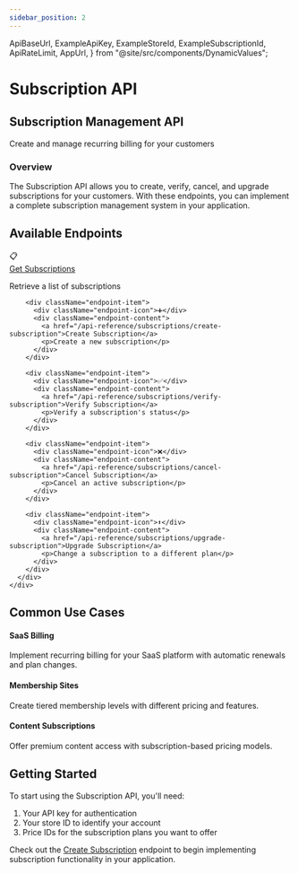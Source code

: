 ```yaml
---
sidebar_position: 2
---
```


  ApiBaseUrl,
  ExampleApiKey,
  ExampleStoreId,
  ExampleSubscriptionId,
  ApiRateLimit,
  AppUrl,
} from "@site/src/components/DynamicValues";

# Subscription API

<div className="explorer-header">
  <div className="explorer-header-content">
    <h2>Subscription Management API</h2>
    <p>
      Create and manage recurring billing for your customers
    </p>
  </div>
</div>

<div className="introduction-section">
  <div className="introduction-card">
    <h3>Overview</h3>
    <p>
      The Subscription API allows you to create, verify, cancel, and upgrade subscriptions for your customers.
      With these endpoints, you can implement a complete subscription management system in your application.
    </p>
  </div>
</div>

## Available Endpoints

<div className="endpoints-section">
  <div className="endpoints-card">
    <div className="endpoint-category">
      <div className="endpoint-list">
        <div className="endpoint-item">
          <div className="endpoint-icon">📋</div>
          <div className="endpoint-content">
            <a href="/api-reference/subscriptions/get-subscriptions">Get Subscriptions</a>
            <p>Retrieve a list of subscriptions</p>
          </div>
        </div>

        <div className="endpoint-item">
          <div className="endpoint-icon">➕</div>
          <div className="endpoint-content">
            <a href="/api-reference/subscriptions/create-subscription">Create Subscription</a>
            <p>Create a new subscription</p>
          </div>
        </div>

        <div className="endpoint-item">
          <div className="endpoint-icon">✅</div>
          <div className="endpoint-content">
            <a href="/api-reference/subscriptions/verify-subscription">Verify Subscription</a>
            <p>Verify a subscription's status</p>
          </div>
        </div>

        <div className="endpoint-item">
          <div className="endpoint-icon">❌</div>
          <div className="endpoint-content">
            <a href="/api-reference/subscriptions/cancel-subscription">Cancel Subscription</a>
            <p>Cancel an active subscription</p>
          </div>
        </div>

        <div className="endpoint-item">
          <div className="endpoint-icon">⬆️</div>
          <div className="endpoint-content">
            <a href="/api-reference/subscriptions/upgrade-subscription">Upgrade Subscription</a>
            <p>Change a subscription to a different plan</p>
          </div>
        </div>
      </div>
    </div>
  </div>
</div>

## Common Use Cases

<div className="use-cases-section">
  <div className="use-case-item">
    <h4>SaaS Billing</h4>
    <p>Implement recurring billing for your SaaS platform with automatic renewals and plan changes.</p>
  </div>

  <div className="use-case-item">
    <h4>Membership Sites</h4>
    <p>Create tiered membership levels with different pricing and features.</p>
  </div>

  <div className="use-case-item">
    <h4>Content Subscriptions</h4>
    <p>Offer premium content access with subscription-based pricing models.</p>
  </div>
</div>

## Getting Started

To start using the Subscription API, you'll need:

1. Your API key for authentication
2. Your store ID to identify your account
3. Price IDs for the subscription plans you want to offer

Check out the [Create Subscription](/api-reference/subscriptions/create-subscription) endpoint to begin implementing subscription functionality in your application.
